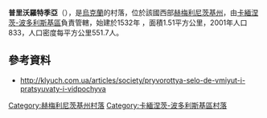 {{coord|48|44|31|N|26|20|7|E|scale:100000|display=title}}

'''普里沃羅特季亞'''（{{lang-uk|Привороття}}），是[[烏克蘭|烏克蘭]]的村落，位於該國西部[[赫梅利尼茨基州|赫梅利尼茨基州]]，由[[卡緬涅茨-波多利斯基區|卡緬涅茨-波多利斯基區]]負責管轄，始建於1532年 ，面積1.51平方公里，2001年人口833，人口密度每平方公里551.7人。

==參考資料==
*[http://klyuch.com.ua/articles/society/pryvorottya-selo-de-vmiyut-i-pratsyuvaty-i-vidpochyvaty/ http://klyuch.com.ua/articles/society/pryvorottya-selo-de-vmiyut-i-pratsyuvaty-i-vidpochyva] {{Wayback|url=http://klyuch.com.ua/articles/society/pryvorottya-selo-de-vmiyut-i-pratsyuvaty-i-vidpochyvaty/ |date=20160311091355 }}

{{DEFAULTSORT:Привороття}}
[[Category:赫梅利尼茨基州村落|Category:赫梅利尼茨基州村落]]
[[Category:卡緬涅茨-波多利斯基區村落|Category:卡緬涅茨-波多利斯基區村落]]


{{Khmelnytskyi-geo-stub}}